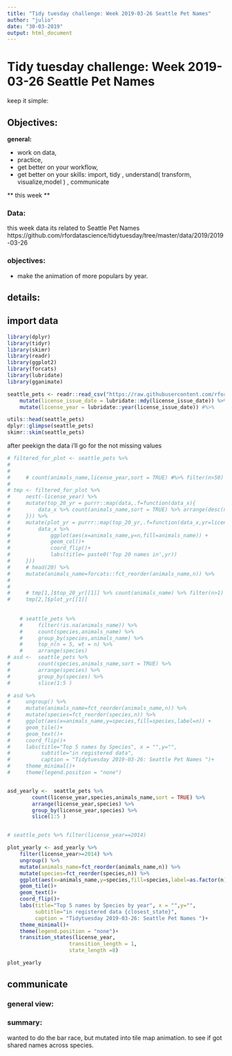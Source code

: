 ```yaml
---
title: "Tidy tuesday challenge: Week 2019-03-26 Seattle Pet Names"
author: "julio"
date: "30-03-2019"
output: html_document
---
```


# Tidy tuesday challenge: Week 2019-03-26 Seattle Pet Names

keep it simple:

## Objectives: 

**general:**

* work on data, 
* practice, 
* get better on your workflow,
* get better on your skills: import, tidy , understand( transform, visualize,model ) , communicate


** this week **

### Data:

this week data its related to Seattle Pet Names
https://github.com/rfordatascience/tidytuesday/tree/master/data/2019/2019-03-26

### objectives:

- make the animation of more populars by year.


## details:


## import data

```r
library(dplyr)
library(tidyr)
library(skimr)
library(readr) 
library(ggplot2)
library(forcats)
library(lubridate)
library(gganimate)

```



```r
seattle_pets <- readr::read_csv("https://raw.githubusercontent.com/rfordatascience/tidytuesday/master/data/2019/2019-03-26/seattle_pets.csv") %>%     filter(!is.na(animals_name)) %>% 
    mutate(license_issue_date = lubridate::mdy(license_issue_date)) %>% 
    mutate(license_year = lubridate::year(license_issue_date)) #%>% 

utils::head(seattle_pets)
dplyr::glimpse(seattle_pets)
skimr::skim(seattle_pets)

```

after peekign the data i'll go for the not missing values

```r

# filtered_for_plot <- seattle_pets %>% 
# 
#     
#     # count(animals_name,license_year,sort = TRUE) #%>% filter(n>50)
# 
# tmp <- filtered_for_plot %>% 
#     nest(-license_year) %>% 
#     mutate(top_20_yr = purrr::map(data,.f=function(data_x){
#         data_x %>% count(animals_name,sort = TRUE) %>% arrange(desc(n)) 
#     })) %>% 
#     mutate(plot_yr = purrr::map(top_20_yr,.f=function(data_x,yr=license_year){
#         data_x %>% 
#             ggplot(aes(x=animals_name,y=n,fill=animals_name)) +
#             geom_col()+
#             coord_flip()+
#             labs(title= paste0('Top 20 names in',yr))
#     }))
#     # head(20) %>% 
#     mutate(animals_name=forcats::fct_reorder(animals_name,n)) %>% 
# 
# 
#     # tmp[1,]$top_20_yr[[1]] %>% count(animals_name) %>% filter(n>1)
#     tmp[2,]$plot_yr[[1]]
    
    
    # seattle_pets %>% 
    #     filter(!is.na(animals_name)) %>% 
    #     count(species,animals_name) %>% 
    #     group_by(species,animals_name) %>%
    #     top_n(n = 5, wt = n) %>% 
    #     arrange(species)
# asd <-  seattle_pets %>%
#         count(species,animals_name,sort = TRUE) %>% 
#         arrange(species) %>% 
#         group_by(species) %>% 
#         slice(1:5 )

# asd %>% 
#     ungroup() %>% 
#     mutate(animals_name=fct_reorder(animals_name,n)) %>% 
#     mutate(species=fct_reorder(species,n)) %>% 
#     ggplot(aes(x=animals_name,y=species,fill=species,label=n)) +
#     geom_tile()+
#     geom_text()+
#     coord_flip()+
#     labs(title="Top 5 names by Species", x = "",y="",
#          subtitle="in registered data",
#          caption = "Tidytuesday 2019-03-26: Seattle Pet Names ")+
#     theme_minimal()+
#     theme(legend.position = "none")


asd_yearly <-  seattle_pets %>%
        count(license_year,species,animals_name,sort = TRUE) %>% 
        arrange(license_year,species) %>% 
        group_by(license_year,species) %>% 
        slice(1:5 )


# seattle_pets %>% filter(license_year==2014)

plot_yearly <- asd_yearly %>% 
    filter(license_year>=2014) %>% 
    ungroup() %>% 
    mutate(animals_name=fct_reorder(animals_name,n)) %>% 
    mutate(species=fct_reorder(species,n)) %>% 
    ggplot(aes(x=animals_name,y=species,fill=species,label=as.factor(n))) +
    geom_tile()+
    geom_text()+
    coord_flip()+
    labs(title="Top 5 names by Species by year", x = "",y="",
         subtitle="in registered data {closest_state}",
         caption = "Tidytuesday 2019-03-26: Seattle Pet Names ")+
    theme_minimal()+
    theme(legend.position = "none")+
    transition_states(license_year,
                    transition_length = 1,
                    state_length =8)

plot_yearly


```



## communicate


### general view:


### summary: 

wanted to do the bar race, but mutated into tile map animation. to see  if got shared names across species.